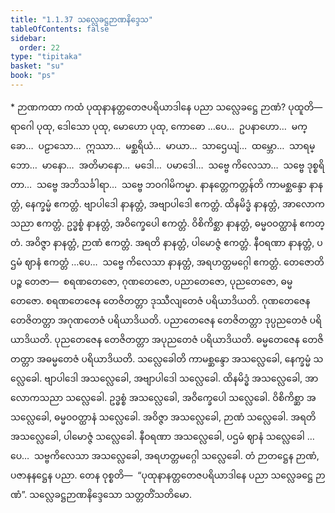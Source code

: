 ```yaml
---
title: "1.1.37 သလ္လေခဋ္ဌဉာဏနိဒ္ဒေသ"
tableOfContents: false
sidebar:
  order: 22
type: "tipitaka"
basket: "su"
book: "ps"
---
```



<DynamicBreadcrumb />

<Paragraph type="center" book="ps">
* ဉာဏကထာ
</Paragraph>


<Division number="88" book="ps">

<Paragraph number="585" book="ps">
ကထံ ပုထုနာနတ္တတေဇပရိယာဒါနေ ပညာ သလ္လေခဋ္ဌေ ဉာဏံ? <Emphasis>ပုထူ</Emphasis>တိ—  ရာဂေါ ပုထု, ဒေါသော ပုထု, မောဟော ပုထု, ကောဓော …ပေ…  ဥပနာဟော…  မက္ခော…  ပဠာသော…  ဣဿာ…  မစ္ဆရိယံ…  မာယာ…  သာဌေယျံ…  ထမ္ဘော…  သာရမ္ဘော…  မာနော…  အတိမာနော…  မဒေါ…  ပမာဒေါ…  သဗ္ဗေ ကိလေသာ…  သဗ္ဗေ ဒုစ္စရိတာ…  သဗ္ဗေ အဘိသင်္ခါရာ…  သဗ္ဗေ ဘဝဂါမိကမ္မာ.
</Paragraph>

<Paragraph number="586" book="ps">
<Emphasis>နာနတ္တေကတ္တန်</Emphasis>တိ ကာမစ္ဆန္ဒော နာနတ္တံ, နေက္ခမ္မံ ဧကတ္တံ. ဗျာပါဒေါ နာနတ္တံ, အဗျာပါဒေါ ဧကတ္တံ. ထိနမိဒ္ဓံ နာနတ္တံ, အာလောကသညာ ဧကတ္တံ. ဥဒ္ဓစ္စံ နာနတ္တံ, အဝိက္ခေပေါ ဧကတ္တံ. ဝိစိကိစ္ဆာ နာနတ္တံ, ဓမ္မဝဝတ္ထာနံ ဧကတ္တံ. အဝိဇ္ဇာ နာနတ္တံ, ဉာဏံ ဧကတ္တံ. အရတိ နာနတ္တံ, ပါမောဇ္ဇံ ဧကတ္တံ. နီဝရဏာ နာနတ္တံ, ပဌမံ ဈာနံ ဧကတ္တံ …ပေ…  သဗ္ဗေ ကိလေသာ နာနတ္တံ, အရဟတ္တမဂ္ဂေါ ဧကတ္တံ.
</Paragraph>

<Paragraph number="587" book="ps">
<Emphasis>တေဇော</Emphasis>တိ ပဉ္စ တေဇာ—  စရဏတေဇော, ဂုဏတေဇော, ပညာတေဇော, ပုညတေဇော, ဓမ္မတေဇော. စရဏတေဇေန တေဇိတတ္တာ ဒုဿီလျတေဇံ ပရိယာဒိယတိ. ဂုဏတေဇေန တေဇိတတ္တာ အဂုဏတေဇံ ပရိယာဒိယတိ. ပညာတေဇေန တေဇိတတ္တာ ဒုပ္ပညတေဇံ ပရိယာဒိယတိ. ပုညတေဇေန တေဇိတတ္တာ အပုညတေဇံ ပရိယာဒိယတိ. ဓမ္မတေဇေန တေဇိတတ္တာ အဓမ္မတေဇံ ပရိယာဒိယတိ.
</Paragraph>

<Paragraph number="588" book="ps">
<Emphasis>သလ္လေခေါ</Emphasis>တိ ကာမစ္ဆန္ဒော အသလ္လေခေါ, နေက္ခမ္မံ သလ္လေခေါ. ဗျာပါဒေါ အသလ္လေခေါ, အဗျာပါဒေါ သလ္လေခေါ. ထိနမိဒ္ဓံ အသလ္လေခေါ, အာလောကသညာ သလ္လေခေါ. ဥဒ္ဓစ္စံ အသလ္လေခေါ, အဝိက္ခေပေါ သလ္လေခေါ. ဝိစိကိစ္ဆာ အသလ္လေခေါ, ဓမ္မဝဝတ္ထာနံ သလ္လေခေါ. အဝိဇ္ဇာ အသလ္လေခေါ, ဉာဏံ သလ္လေခေါ. အရတိ အသလ္လေခေါ, ပါမောဇ္ဇံ သလ္လေခေါ. နီဝရဏာ အသလ္လေခေါ, ပဌမံ ဈာနံ သလ္လေခေါ …ပေ…  သဗ္ဗကိလေသာ အသလ္လေခေါ, အရဟတ္တမဂ္ဂေါ သလ္လေခေါ. တံ ဉာတဋ္ဌေန ဉာဏံ, ပဇာနနဋ္ဌေန ပညာ. တေန ဝုစ္စတိ—  “ပုထုနာနတ္တတေဇပရိယာဒါနေ ပညာ သလ္လေခဋ္ဌေ ဉာဏံ”.

</Paragraph>
</Division>

<Paragraph number="589" type="center" book="ps">
သလ္လေခဋ္ဌဉာဏနိဒ္ဒေသော သတ္တတိံသတိမော.
</Paragraph>